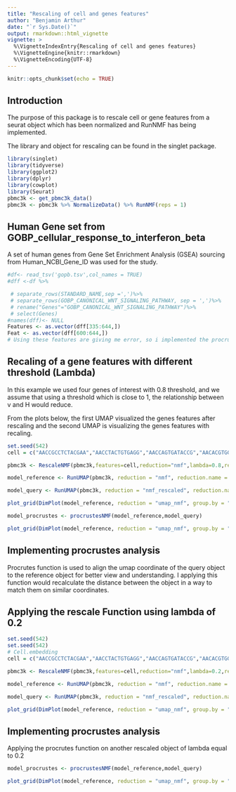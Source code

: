 ```yaml
---
title: "Rescaling of cell and genes features"
author: "Benjamin Arthur"
date: "`r Sys.Date()`"
output: rmarkdown::html_vignette
vignette: >
  %\VignetteIndexEntry{Rescaling of cell and genes features}
  %\VignetteEngine{knitr::rmarkdown}
  %\VignetteEncoding{UTF-8}
---
```


```r
knitr::opts_chunk$set(echo = TRUE)
```


## Introduction

The purpose of this package is to rescale cell or gene features from a seurat object which has been normalized and RunNMF has being implemented.

The library and object for rescaling can be found in the singlet package.

```r
library(singlet)
library(tidyverse)
library(ggplot2)
library(dplyr)
library(cowplot)
library(Seurat)
pbmc3k <- get_pbmc3k_data()
pbmc3k <- pbmc3k %>% NormalizeData() %>% RunNMF(reps = 1)
```

## Human Gene set from GOBP_cellular_response_to_interferon_beta
A set of human genes from Gene Set Enrichment Analysis (GSEA) sourcing from Human_NCBI_Gene_ID was used for the study.

```r
#df<- read_tsv('gopb.tsv',col_names = TRUE)
#dff <-df %>%

 # separate_rows(STANDARD_NAME,sep =',')%>%
 # separate_rows(GOBP_CANONICAL_WNT_SIGNALING_PATHWAY, sep = ',')%>%
 # rename("Genes"="GOBP_CANONICAL_WNT_SIGNALING_PATHWAY")%>%
 # select(Genes)
#names(dff)<- NULL
Features <- as.vector(dff[335:644,])
Feat <- as.vector(dff[600:644,])
# Using these features are giving me error, so i implemented the procrutes with some few cells from the pbmc3k dataset.

```



## Recaling of a gene features with different threshold (Lambda)

In this example we used four genes of interest with 0.8 threshold, and we assume that using a threshold which is close to 1, the relationship between v and H would reduce.

From the plots below, the first UMAP visualized the genes features after rescaling and the second UMAP is visualizing the genes features with recaling.
```r
set.seed(542)
cell = c("AACCGCCTCTACGAA","AACCTACTGTGAGG","AACCAGTGATACCG","AACACGTGGAAAGT")

pbmc3k <- RescaleNMF(pbmc3k,features=cell,reduction="nmf",lambda=0.8,reduction.name="nmf_rescaled")

model_reference <- RunUMAP(pbmc3k, reduction = "nmf", reduction.name = "umap_nmf", dims = 1:ncol(pbmc3k@reductions$nmf@cell.embeddings))

model_query <- RunUMAP(pbmc3k, reduction = "nmf_rescaled", reduction.name = "umap_nmf_rescaled", dims = 1:ncol(pbmc3k@reductions$nmf_rescaled@cell.embeddings))

plot_grid(DimPlot(model_reference, reduction = "umap_nmf", group.by = "cell_type"), DimPlot(model_query, reduction = "umap_nmf_rescaled", group.by = "cell_type"), ncol = 2)


```





```r
model_procrustes <- procrustesNMF(model_reference,model_query)

plot_grid(DimPlot(model_reference, reduction = "umap_nmf", group.by = "cell_type"), DimPlot(model_procrustes, reduction = "umap_nmf_procrustes", group.by = "cell_type"), ncol = 2)
```

## Implementing procrustes analysis

Procrutes function is used to align the umap coordinate of the query object to the reference object for better view and understanding. I applying this function would recalculate the distance between the object in a way to match them on similar coordinates.

## Applying the rescale Function using lambda of 0.2

```r
set.seed(542)
set.seed(542)
# Cell.embedding
cell = c("AACCGCCTCTACGAA","AACCTACTGTGAGG","AACCAGTGATACCG","AACACGTGGAAAGT")

pbmc3k <- RescaleNMF(pbmc3k,features=cell,reduction="nmf",lambda=0.2,reduction.name="nmf_rescaled")

model_reference <- RunUMAP(pbmc3k, reduction = "nmf", reduction.name = "umap_nmf", dims = 1:ncol(pbmc3k@reductions$nmf@cell.embeddings))

model_query <- RunUMAP(pbmc3k, reduction = "nmf_rescaled", reduction.name = "umap_nmf_rescaled", dims = 1:ncol(pbmc3k@reductions$nmf_rescaled@cell.embeddings))

plot_grid(DimPlot(model_reference, reduction = "umap_nmf", group.by = "cell_type"), DimPlot(model_query, reduction = "umap_nmf_rescaled", group.by = "cell_type"), ncol = 2)

```

## Implementing procrustes analysis

Applying the procrutes function on another rescaled object of lambda equal to 0.2

```r
model_procrustes <- procrustesNMF(model_reference,model_query)

plot_grid(DimPlot(model_reference, reduction = "umap_nmf", group.by = "cell_type"), DimPlot(model_procrustes, reduction = "umap_nmf_procrustes", group.by = "cell_type"), ncol = 2)



```




